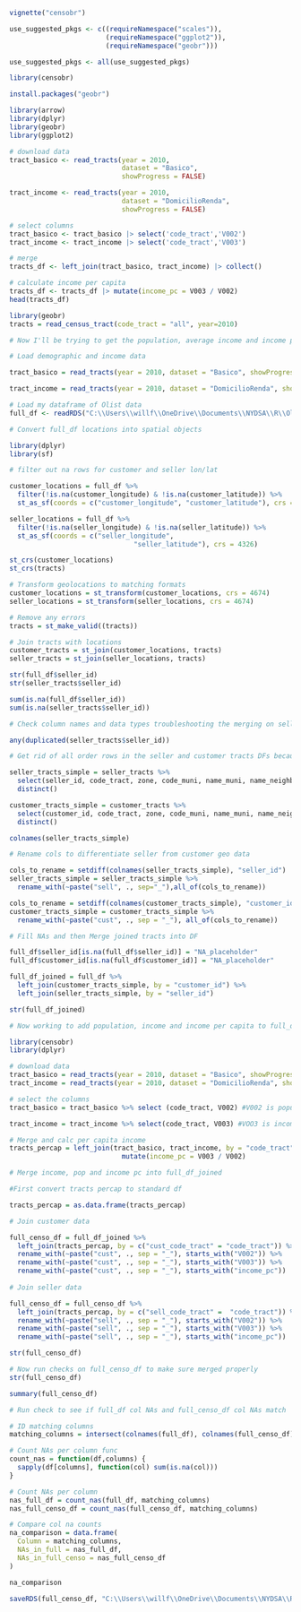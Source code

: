 ```r
vignette("censobr")
```
```r
use_suggested_pkgs <- c((requireNamespace("scales")), 
                        (requireNamespace("ggplot2")), 
                        (requireNamespace("geobr")))

use_suggested_pkgs <- all(use_suggested_pkgs)
```

```r
library(censobr)
```
```r
install.packages("geobr")
```

```r
library(arrow)
library(dplyr)
library(geobr)
library(ggplot2)
```

```r
# download data
tract_basico <- read_tracts(year = 2010,
                            dataset = "Basico", 
                            showProgress = FALSE)

tract_income <- read_tracts(year = 2010,
                            dataset = "DomicilioRenda", 
                            showProgress = FALSE)

# select columns
tract_basico <- tract_basico |> select('code_tract','V002')
tract_income <- tract_income |> select('code_tract','V003')

# merge
tracts_df <- left_join(tract_basico, tract_income) |> collect()

# calculate income per capita
tracts_df <- tracts_df |> mutate(income_pc = V003 / V002)
head(tracts_df)
```


```r
library(geobr)
tracts = read_census_tract(code_tract = "all", year=2010)
```

```r
# Now I'll be trying to get the population, average income and income per capita for each seller and buyer location in my full_df. First I need to load the census tract data from 2010

# Load demographic and income data

tract_basico = read_tracts(year = 2010, dataset = "Basico", showProgress = FALSE)

tract_income = read_tracts(year = 2010, dataset = "DomicilioRenda", showProgress = FALSE)

```

```r
# Load my dataframe of Olist data
full_df <- readRDS("C:\\Users\\willf\\OneDrive\\Documents\\NYDSA\\R\\Olist\\Data\\full_df.rds")

```

```r
# Convert full_df locations into spatial objects

library(dplyr)
library(sf)

# filter out na rows for customer and seller lon/lat

customer_locations = full_df %>%
  filter(!is.na(customer_longitude) & !is.na(customer_latitude)) %>%
  st_as_sf(coords = c("customer_longitude", "customer_latitude"), crs = 4326)

seller_locations = full_df %>%
  filter(!is.na(seller_longitude) & !is.na(seller_latitude)) %>%
  st_as_sf(coords = c("seller_longitude",
                               "seller_latitude"), crs = 4326)
```
```r
st_crs(customer_locations)
st_crs(tracts)
```
```r
# Transform geolocations to matching formats
customer_locations = st_transform(customer_locations, crs = 4674)
seller_locations = st_transform(seller_locations, crs = 4674)
```
```r
# Remove any errors
tracts = st_make_valid((tracts))
```

```r
# Join tracts with locations
customer_tracts = st_join(customer_locations, tracts)
seller_tracts = st_join(seller_locations, tracts)

```
```r
str(full_df$seller_id)
str(seller_tracts$seller_id)
```
```r
sum(is.na(full_df$seller_id))
sum(is.na(seller_tracts$seller_id))
```
```r
# Check column names and data types troubleshooting the merging on seller_id

any(duplicated(seller_tracts$seller_id))
```
```r
# Get rid of all order rows in the seller and customer tracts DFs because they cause multiple seller and customer ids which prohibits the join.

seller_tracts_simple = seller_tracts %>%
  select(seller_id, code_tract, zone, code_muni, name_muni, name_neighborhood, code_neighborhood, code_subdistrict, name_subdistrict, code_district, name_district, code_state, geometry) %>%
  distinct()

customer_tracts_simple = customer_tracts %>%
  select(customer_id, code_tract, zone, code_muni, name_muni, name_neighborhood, code_neighborhood, code_subdistrict, name_subdistrict, code_district, name_district, code_state, geometry) %>%
  distinct()
```

```r
colnames(seller_tracts_simple)
```

```r
# Rename cols to differentiate seller from customer geo data

cols_to_rename = setdiff(colnames(seller_tracts_simple), "seller_id")
seller_tracts_simple = seller_tracts_simple %>%
  rename_with(~paste("sell", ., sep="_"),all_of(cols_to_rename))

cols_to_rename = setdiff(colnames(customer_tracts_simple), "customer_id")
customer_tracts_simple = customer_tracts_simple %>%
  rename_with(~paste("cust", ., sep = "_"), all_of(cols_to_rename))

```

```r
# Fill NAs and then Merge joined tracts into DF

full_df$seller_id[is.na(full_df$seller_id)] = "NA_placeholder"
full_df$customer_id[is.na(full_df$customer_id)] = "NA_placeholder"

full_df_joined = full_df %>%
  left_join(customer_tracts_simple, by = "customer_id") %>%
  left_join(seller_tracts_simple, by = "seller_id")

```
```r
str(full_df_joined)
```


```r
# Now working to add population, income and income per capita to full_df

library(censobr)
library(dplyr)

# download data
tract_basico = read_tracts(year = 2010, dataset = "Basico", showProgress = FALSE)
tract_income = read_tracts(year = 2010, dataset = "DomicilioRenda", showProgress = FALSE)

# select the columns
tract_basico = tract_basico %>% select (code_tract, V002) #V002 is populaltion

tract_income = tract_income %>% select(code_tract, V003) #VOO3 is income

# Merge and calc per capita income
tracts_percap = left_join(tract_basico, tract_income, by = "code_tract") %>%
                            mutate(income_pc = V003 / V002)

```
```r
# Merge income, pop and income pc into full_df_joined

#First convert tracts percap to standard df

tracts_percap = as.data.frame(tracts_percap)

# Join customer data 

full_censo_df = full_df_joined %>%
  left_join(tracts_percap, by = c("cust_code_tract" = "code_tract")) %>% 
  rename_with(~paste("cust", ., sep = "_"), starts_with("V002")) %>%
  rename_with(~paste("cust", ., sep = "_"), starts_with("V003")) %>%
  rename_with(~paste("cust", ., sep = "_"), starts_with("income_pc"))
            
# Join seller data

full_censo_df = full_censo_df %>%
  left_join(tracts_percap, by = c("sell_code_tract" =  "code_tract")) %>%
  rename_with(~paste("sell", ., sep = "_"), starts_with("V002")) %>%
  rename_with(~paste("sell", ., sep = "_"), starts_with("V003")) %>%
  rename_with(~paste("sell", ., sep = "_"), starts_with("income_pc"))
```

```r
str(full_censo_df)
```


```r
# Now run checks on full_censo_df to make sure merged properly
str(full_censo_df)

summary(full_censo_df)

```

```r
# Run check to see if full_df col NAs and full_censo_df col NAs match

# ID matching columns 
matching_columns = intersect(colnames(full_df), colnames(full_censo_df))

# Count NAs per column func
count_nas = function(df,columns) {
  sapply(df[columns], function(col) sum(is.na(col)))
}

# Count NAs per column
nas_full_df = count_nas(full_df, matching_columns)
nas_full_censo_df = count_nas(full_censo_df, matching_columns)

# Compare col na counts
na_comparison = data.frame(
  Column = matching_columns,
  NAs_in_full = nas_full_df, 
  NAs_in_full_censo = nas_full_censo_df
)

na_comparison
```

```r
saveRDS(full_censo_df, "C:\\Users\\willf\\OneDrive\\Documents\\NYDSA\\R\\Olist\\Data\\full_censo_df.rds" )
```

